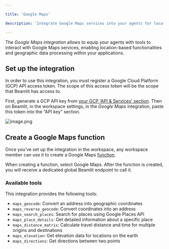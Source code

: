 ```yaml
---

title: 'Google Maps'

description: 'Integrate Google Maps services into your agents for location-based capabilities.'

---
```


The *Google Maps integration* allows to equip your agents with tools to interact with Google Maps services, enabling location-based functionalities and geographic data processing within your applications.

## Set up the integration

In order to use this integration, you must register a Google Cloud Platform (GCP) API access token. The scope of this access token will be the scope that Beamlit has access to.

First, generate a GCP API key from [your GCP 'API & Services' section](https://console.cloud.google.com/apis/credentials). Then on Beamlit, in the workspace settings, in the *Google Maps* integration, paste this token into the “API key” section.

![image.png](Google-Maps/image.png)

## Create a Google Maps function

Once you’ve set up the integration in the workspace, any workspace member can use it to create a Google Maps [function](../Functions/Overview).

When creating a function, select Google Maps. After the function is created, you will receive a dedicated global Beamlit endpoint to call it.

### Available tools

This integration provides the following tools:

- `maps_geocode`: Convert an address into geographic coordinates
- `maps_reverse_geocode`: Convert coordinates into an address
- `maps_search_places`: Search for places using Google Places API
- `maps_place_details`: Get detailed information about a specific place
- `maps_distance_matrix`: Calculate travel distance and time for multiple origins and destinations
- `maps_elevation`: Get elevation data for locations on the earth
- `maps_directions`: Get directions between two points